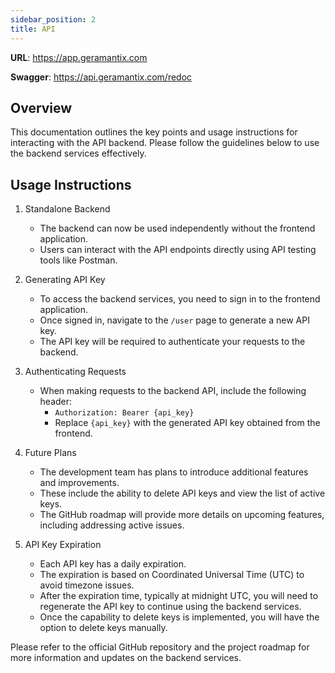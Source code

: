 ```yaml
---
sidebar_position: 2
title: API
---
```


**URL**: https://app.geramantix.com

**Swagger**: https://api.geramantix.com/redoc

## Overview

This documentation outlines the key points and usage instructions for interacting with the API backend. Please follow the guidelines below to use the backend services effectively.

## Usage Instructions

1. Standalone Backend

   - The backend can now be used independently without the frontend application.
   - Users can interact with the API endpoints directly using API testing tools like Postman.

2. Generating API Key

   - To access the backend services, you need to sign in to the frontend application.
   - Once signed in, navigate to the `/user` page to generate a new API key.
   - The API key will be required to authenticate your requests to the backend.

3. Authenticating Requests

   - When making requests to the backend API, include the following header:
     - `Authorization: Bearer {api_key}`
     - Replace `{api_key}` with the generated API key obtained from the frontend.

4. Future Plans

   - The development team has plans to introduce additional features and improvements.
   - These include the ability to delete API keys and view the list of active keys.
   - The GitHub roadmap will provide more details on upcoming features, including addressing active issues.

5. API Key Expiration
   - Each API key has a daily expiration.
   - The expiration is based on Coordinated Universal Time (UTC) to avoid timezone issues.
   - After the expiration time, typically at midnight UTC, you will need to regenerate the API key to continue using the backend services.
   - Once the capability to delete keys is implemented, you will have the option to delete keys manually.

Please refer to the official GitHub repository and the project roadmap for more information and updates on the backend services.
